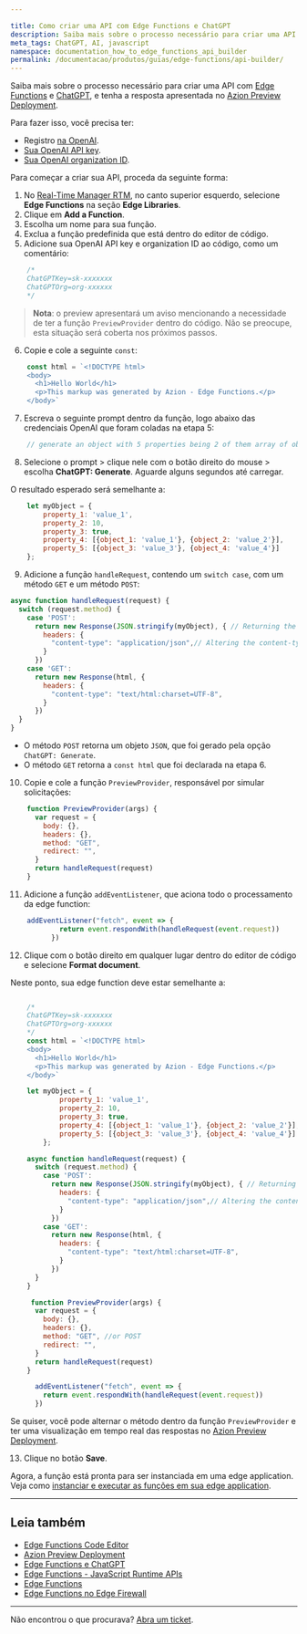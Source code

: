 ```yaml
---

title: Como criar uma API com Edge Functions e ChatGPT
description: Saiba mais sobre o processo necessário para criar uma API com Edge Functions e ChatGPT, e tenha a resposta apresentada no Azion Preview Deployment.
meta_tags: ChatGPT, AI, javascript
namespace: documentation_how_to_edge_functions_api_builder
permalink: /documentacao/produtos/guias/edge-functions/api-builder/
---
```


Saiba mais sobre o processo necessário para criar uma API com [Edge Functions](/pt-br/documentacao/produtos/edge-application/edge-functions/) e [ChatGPT](/pt-br/documentacao/produtos/edge-application/edge-functions/runtime-api/ai-integration/), e tenha a resposta apresentada no [Azion Preview Deployment](/pt-br/documentacao/produtos/edge-application/edge-functions/runtime-api/preview-deployment/).

Para fazer isso, você precisa ter:

- Registro [na OpenAI](https://chat.openai.com/).
- [Sua OpenAI API key](https://platform.openai.com/account/api-keys).
- [Sua OpenAI organization ID](https://platform.openai.com/account/org-settings).

Para começar a criar sua API, proceda da seguinte forma:

1. No [Real-Time Manager RTM](https://manager.azion.com/), no canto superior esquerdo, selecione **Edge Functions** na seção **Edge Libraries**.
2. Clique em **Add a Function**.
3. Escolha um nome para sua função.
4. Exclua a função predefinida que está dentro do editor de código.
5. Adicione sua OpenAI API key e organization ID ao código, como um comentário:

```js
    /*
    ChatGPTKey=sk-xxxxxxx
    ChatGPTOrg=org-xxxxxx
    */
```

> **Nota**: o preview apresentará um aviso mencionando a necessidade de ter a função `PreviewProvider` dentro do código. Não se preocupe, esta situação será coberta nos próximos passos.



6. Copie e cole a seguinte `const`:

```js
    const html = `<!DOCTYPE html>
    <body>
      <h1>Hello World</h1>
      <p>This markup was generated by Azion - Edge Functions.</p>
    </body>`
```



7. Escreva o seguinte prompt dentro da função, logo abaixo das credenciais OpenAI que foram coladas na etapa 5:

```js
    // generate an object with 5 properties being 2 of them array of objects
```



8. Selecione o prompt > clique nele com o botão direito do mouse > escolha **ChatGPT: Generate**. Aguarde alguns segundos até carregar.

O resultado esperado será semelhante a:

```js
    let myObject = {
        property_1: 'value_1',
        property_2: 10,
        property_3: true,
        property_4: [{object_1: 'value_1'}, {object_2: 'value_2'}],
        property_5: [{object_3: 'value_3'}, {object_4: 'value_4'}]
    };
```



9. Adicione a função `handleRequest`, contendo um `switch case`, com um método `GET` e um método `POST`:

```js
async function handleRequest(request) {
  switch (request.method) {
    case 'POST':
      return new Response(JSON.stringify(myObject), { // Returning the object generated by ChatGPT
        headers: {
          "content-type": "application/json",// Altering the content-type to application/json
        }
      })
    case 'GET':
      return new Response(html, {
        headers: {
          "content-type": "text/html:charset=UTF-8",
        }
      })
  }
}
```

- O método `POST` retorna um objeto `JSON`, que foi gerado pela opção `ChatGPT: Generate`.
- O método `GET` retorna a `const html` que foi declarada na etapa 6.



10. Copie e cole a função `PreviewProvider`, responsável por simular solicitações:

```js
    function PreviewProvider(args) {
      var request = {
        body: {},
        headers: {},
        method: "GET",
        redirect: "",
      }
      return handleRequest(request)
    }
```



11. Adicione a função `addEventListener`, que aciona todo o processamento da edge function:

```js
    addEventListener("fetch", event => {
            return event.respondWith(handleRequest(event.request))
          })
```



12. Clique com o botão direito em qualquer lugar dentro do editor de código e selecione **Format document**.

Neste ponto, sua edge function deve estar semelhante a:

```js

    /*
    ChatGPTKey=sk-xxxxxxx
    ChatGPTOrg=org-xxxxxx
    */
    const html = `<!DOCTYPE html>
    <body>
      <h1>Hello World</h1>
      <p>This markup was generated by Azion - Edge Functions.</p>
    </body>`

    let myObject = {
            property_1: 'value_1',
            property_2: 10,
            property_3: true,
            property_4: [{object_1: 'value_1'}, {object_2: 'value_2'}],
            property_5: [{object_3: 'value_3'}, {object_4: 'value_4'}]
        };

    async function handleRequest(request) {
      switch (request.method) {
        case 'POST':
          return new Response(JSON.stringify(myObject), { // Returning the object generated by ChatGPT
            headers: {
              "content-type": "application/json",// Altering the content-type to application/json
            }
          })
        case 'GET':
          return new Response(html, {
            headers: {
              "content-type": "text/html:charset=UTF-8",
            }
          })
      }
    }

     function PreviewProvider(args) {
      var request = {
        body: {},
        headers: {},
        method: "GET", //or POST
        redirect: "",
      }
      return handleRequest(request)
    }

      addEventListener("fetch", event => {
        return event.respondWith(handleRequest(event.request))
      })
```

Se quiser, você pode alternar o método dentro da função `PreviewProvider` e ter uma visualização em tempo real das respostas no [Azion Preview Deployment](/pt-br/documentacao/produtos/edge-application/edge-functions/runtime-api/preview-deployment/).



13. Clique no botão **Save**.

Agora, a função está pronta para ser instanciada em uma edge application. Veja como [instanciar e executar as funções em sua edge application](/pt-br/documentacao/produtos/edge-application/edge-functions-instances/).

---

## Leia também

- [Edge Functions Code Editor](/pt-br/documentacao/produtos/edge-application/edge-functions/runtime-api/code-editor/)
- [Azion Preview Deployment](/pt-br/documentacao/produtos/edge-application/edge-functions/runtime-api/preview-deployment/)
- [Edge Functions e ChatGPT](/pt-br/documentacao/produtos/edge-application/edge-functions/runtime-api/ai-integration/)
- [Edge Functions - JavaScript Runtime APIs](/pt-br/documentacao/produtos/edge-application/edge-functions/runtime-apis/javascript/)
- [Edge Functions](/pt-br/documentacao/produtos/edge-application/edge-functions/)
- [Edge Functions no Edge Firewall](/pt-br/documentacao/produtos/edge-firewall/edge-functions/firewall/)

---

Não encontrou o que procurava? [Abra um ticket](https://tickets.azion.com/pt-BR/support/login/).
